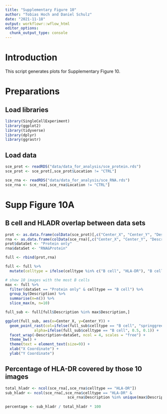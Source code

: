 ```yaml
---
title: "Supplementary Figure 10"
author: "Tobias Hoch and Daniel Schulz"
date: "2021-11-18"
output: workflowr::wflow_html
editor_options:
  chunk_output_type: console
---
```

# Introduction
This script generates plots for Supplementary Figure 10. 

# Preparations 

## Load libraries

```r
library(SingleCellExperiment)
library(ggplot2)
library(tidyverse)
library(dplyr)
library(ggrastr)
```

## Load data

```r
sce_prot <- readRDS("data/data_for_analysis/sce_protein.rds")
sce_prot <- sce_prot[,sce_prot$Location != "CTRL"]

sce_rna <- readRDS("data/data_for_analysis/sce_RNA.rds")
sce_rna <- sce_rna[,sce_rna$Location != "CTRL"]
```

# Supp Figure 10A

## B cell and HLADR overlap between data sets

```r
prot <- as.data.frame(colData(sce_prot)[,c("Center_X", "Center_Y", "Description", "celltype")])
rna <- as.data.frame(colData(sce_rna)[,c("Center_X", "Center_Y", "Description", "celltype")])
prot$dataSet <- "Protein only"
rna$dataSet <- "RNA&Protein"

full <- rbind(prot,rna)

full <- full %>%
  mutate(celltype = ifelse(celltype %in% c("B cell", "HLA-DR"), "B cell", "Other"))

# show 10 images with the most B cells
max <- full %>%
  filter(dataSet == "Protein only" & celltype == "B cell") %>%
  group_by(Description) %>%
  summarise(n=n()) %>%
  slice_max(n, n=10)

full_sub <- full[full$Description %in% max$Description,]

ggplot(full_sub, aes(x=Center_X, y=Center_Y)) + 
  geom_point_rast(col=ifelse(full_sub$celltype == "B cell", "springgreen3", "grey"), size=.3, 
             alpha=ifelse(full_sub$celltype == "B cell", 0.5, 0.1)) + 
  facet_wrap(~Description+dataSet, ncol = 4, scales = "free") +
  theme_bw() +
  theme(text = element_text(size=9)) +
  xlab("X Coordinate") +
  ylab("Y Coordinate")
```

## Percentage of HLA-DR covered by those 10 images

```r
total_hladr <- ncol(sce_rna[,sce_rna$celltype == "HLA-DR"])
sub_hladr <- ncol(sce_rna[,sce_rna$celltype == "HLA-DR" & 
                            sce_rna$Description %in% unique(max$Description)])
  
percentage <- sub_hladr / total_hladr * 100
```
